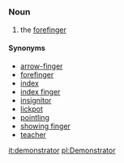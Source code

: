 =={{en}}==
===Noun===
# the [[forefinger]]
====Synonyms====
*[[arrow-finger]]
*[[forefinger]]
*[[index]]
*[[index finger]]
*[[insignitor]]
*[[lickpot]]
*[[pointling]]
*[[showing finger]]
*[[teacher]]

[[it:demonstrator]]
[[pl:Demonstrator]]
